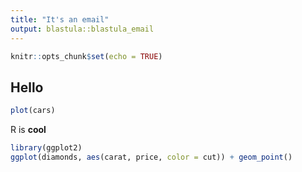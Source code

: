 ```yaml
---
title: "It's an email"
output: blastula::blastula_email
---
```


```r
knitr::opts_chunk$set(echo = TRUE)
```

## Hello

```r
plot(cars)
```

R is **cool**

```r
library(ggplot2)
ggplot(diamonds, aes(carat, price, color = cut)) + geom_point()
```
